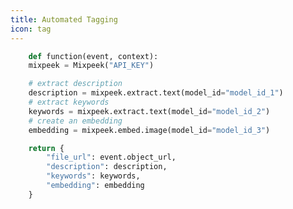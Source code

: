 ```yaml
---
title: Automated Tagging
icon: tag
---
```


```python
    def function(event, context):
    mixpeek = Mixpeek("API_KEY")

    # extract description
    description = mixpeek.extract.text(model_id="model_id_1")
    # extract keywords
    keywords = mixpeek.extract.text(model_id="model_id_2")
    # create an embedding
    embedding = mixpeek.embed.image(model_id="model_id_3")

    return {
        "file_url": event.object_url,
        "description": description,
        "keywords": keywords,
        "embedding": embedding
    }
```

